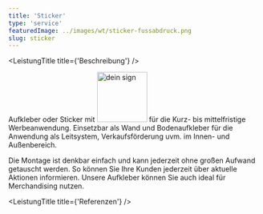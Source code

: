 ```yaml
---
title: 'Sticker'
type: 'service'
featuredImage: ../images/wt/sticker-fussabdruck.png
slug: sticker
---
```



<SEO title="Sticker / Aufkleber" description="Hochwertige Sticker / Aufkleber in allen Varianten. Mit Veredelung für besonders lange Haltbarkeit."></SEO>
<Banner leistung="sticker" maxWidth="80" />
<StickerCards />
<LeistungTitle title={'Beschreibung'} />

Aufkleber oder Sticker mit <img src={deinSign} alt="dein sign" width="100px"/> für die Kurz- bis mittelfristige Werbeanwendung. Einsetzbar als Wand und Bodenaufkleber für die Anwendung als Leitsystem, Verkaufsförderung uvm. im Innen- und Außenbereich.

Die Montage ist denkbar einfach und kann jederzeit ohne großen Aufwand getauscht werden. So können Sie Ihre Kunden jederzeit über aktuelle Aktionen informieren. Unsere Aufkleber können Sie auch ideal für Merchandising nutzen.

<StickerCardsDescription />

<!--  -->

<!-- <LeistungTitle title={'Alternativprodukte'} />

<ol style={{ listStyle: 'none' }}>
  <li><img src={deinSign} alt="dein sign" width="100px"/> Banner</li>
  <li>
    <img src={deinSign} alt="dein sign" width="100px"/> 3D Buchstaben
  </li>
  <li>
    <img src={deinSign} alt="dein sign" width="100px"/> Fenster- / Schaufensterfolierung
  </li>
  <li>
    <img src={deinSign} alt="dein sign" width="100px"/> Mega- / Fassadenbanner
  </li>
  <li>
    <img src={deinSign} alt="dein sign" width="100px"/> Schilder / Alu-Verbundplatte
  </li>
</ol> -->

<LeistungTitle title={'Referenzen'} />

<RefCarousell />